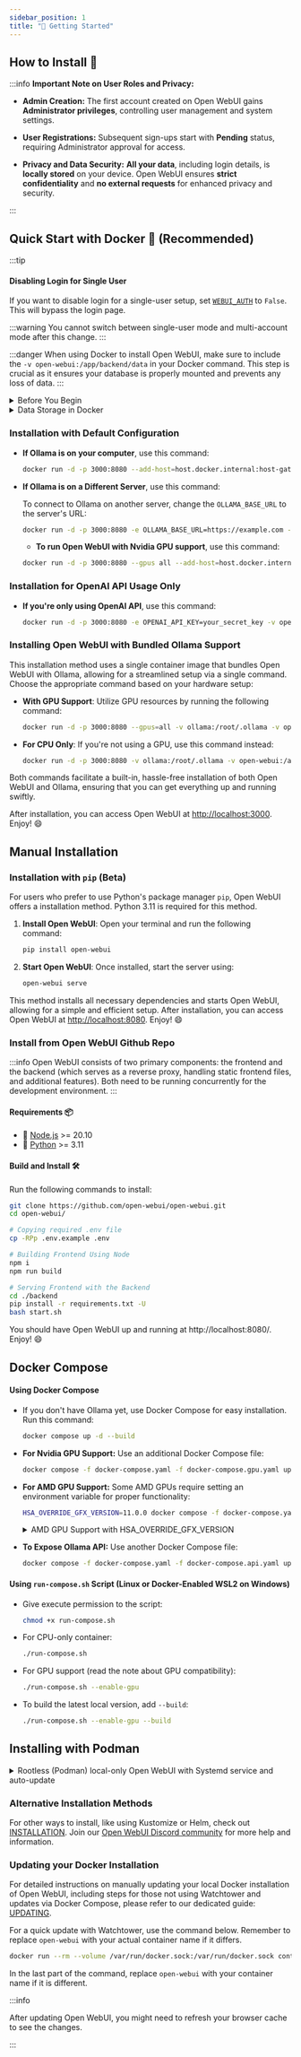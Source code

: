 ```yaml
---
sidebar_position: 1
title: "🚀 Getting Started"
---
```



<TopBanners />

## How to Install 🚀

:::info **Important Note on User Roles and Privacy:**

- **Admin Creation:** The first account created on Open WebUI gains **Administrator privileges**, controlling user management and system settings.

- **User Registrations:** Subsequent sign-ups start with **Pending** status, requiring Administrator approval for access.

- **Privacy and Data Security:** **All your data**, including login details, is **locally stored** on your device. Open WebUI ensures **strict confidentiality** and **no external requests** for enhanced privacy and security.

:::

## Quick Start with Docker 🐳 (Recommended)

:::tip

#### Disabling Login for Single User

If you want to disable login for a single-user setup, set [`WEBUI_AUTH`](/getting-started/env-configuration) to `False`. This will bypass the login page.

:::warning
You cannot switch between single-user mode and multi-account mode after this change.
:::

:::danger
When using Docker to install Open WebUI, make sure to include the `-v open-webui:/app/backend/data` in your Docker command. This step is crucial as it ensures your database is properly mounted and prevents any loss of data.
:::

<details>
<summary>Before You Begin</summary>
#### Installing Docker

#### For Windows and Mac Users:

- Download Docker Desktop from [Docker's official website](https://www.docker.com/products/docker-desktop).
- Follow the installation instructions provided on the website. After installation, open Docker Desktop to ensure it's running properly.

#### For Ubuntu Users:

1. **Open your terminal.**

2. **Set up Docker's apt repository:**

   - Update your package index:
     ```bash
     sudo apt-get update
     ```
   - Install packages to allow apt to use a repository over HTTPS:
     ```bash
     sudo apt-get install ca-certificates curl
     ```
   - Create a directory for the Docker apt keyring:
     ```bash
     sudo install -m 0755 -d /etc/apt/keyrings
     ```
   - Add Docker's official GPG key:
     ```bash
     sudo curl -fsSL https://download.docker.com/linux/ubuntu/gpg -o /etc/apt/keyrings/docker.asc
     sudo chmod a+r /etc/apt/keyrings/docker.asc
     ```
   - Add the Docker repository to Apt sources:
     ```bash
     echo \
       "deb [arch=$(dpkg --print-architecture) signed-by=/etc/apt/keyrings/docker.asc] https://download.docker.com/linux/ubuntu \
       $(. /etc/os-release && echo "$VERSION_CODENAME") stable" | \
       sudo tee /etc/apt/sources.list.d/docker.list > /dev/null
     ```
     Note: If you're using an Ubuntu derivative distro, such as Linux Mint, you might need to use `UBUNTU_CODENAME` instead of `VERSION_CODENAME`.

3. **Install Docker Engine:**

   - Update your package index again:
     ```bash
     sudo apt-get update
     ```
   - Install Docker Engine, CLI, and containerd:
     ```bash
     sudo apt-get install docker-ce docker-ce-cli containerd.io docker-compose-plugin
     ```

4. **Verify the Docker installation:**
   - Use the following command to run a test image:
     ```bash
     sudo docker run hello-world
     ```
     This command downloads a test image and runs it in a container. If successful, it prints an informational message confirming that Docker is installed and working correctly.

#### Other Linux Distributions:

- For other Linux distributions, please refer to the [official Docker documentation](https://docs.docker.com/engine/install/) for installation instructions specific to your distro.

#### Ensure You Have the Latest Version of Ollama:

- Download the latest version from [https://ollama.com/](https://ollama.com/).

#### Verify Ollama Installation:

- After installing Ollama, verify its functionality by accessing [http://127.0.0.1:11434/](http://127.0.0.1:11434/) in your web browser. Note that the port number might be different based on your installation.

</details>

<details> 
<summary>Data Storage in Docker</summary>

This tutorial uses [Docker named volumes](https://docs.docker.com/storage/volumes/) to guarantee the **persistance of your data**. This might make it difficult to know exactly where your data is stored in your machine if this is your first time using Docker. Alternatively, you can replace the volume name with a absolute path on your host machine to link your container data to a folder in your computer using a [bind mount](https://docs.docker.com/storage/bind-mounts/).

**Example**: change `-v open-webui:/app/backend/data` to `-v /path/to/folder:/app/backend/data`

Ensure you have the proper access rights to the folder on your host machine.

Visit the [Docker documentation](https://docs.docker.com/storage/) to understand more about volumes and bind mounts.
</details>

### Installation with Default Configuration

- **If Ollama is on your computer**, use this command:

  ```bash
  docker run -d -p 3000:8080 --add-host=host.docker.internal:host-gateway -v open-webui:/app/backend/data --name open-webui --restart always ghcr.io/open-webui/open-webui:main
  ```

- **If Ollama is on a Different Server**, use this command:

  To connect to Ollama on another server, change the `OLLAMA_BASE_URL` to the server's URL:

  ```bash
  docker run -d -p 3000:8080 -e OLLAMA_BASE_URL=https://example.com -v open-webui:/app/backend/data --name open-webui --restart always ghcr.io/open-webui/open-webui:main
  ```

  - **To run Open WebUI with Nvidia GPU support**, use this command:

  ```bash
  docker run -d -p 3000:8080 --gpus all --add-host=host.docker.internal:host-gateway -v open-webui:/app/backend/data --name open-webui --restart always ghcr.io/open-webui/open-webui:cuda
  ```

### Installation for OpenAI API Usage Only

- **If you're only using OpenAI API**, use this command:

  ```bash
  docker run -d -p 3000:8080 -e OPENAI_API_KEY=your_secret_key -v open-webui:/app/backend/data --name open-webui --restart always ghcr.io/open-webui/open-webui:main
  ```

### Installing Open WebUI with Bundled Ollama Support

This installation method uses a single container image that bundles Open WebUI with Ollama, allowing for a streamlined setup via a single command. Choose the appropriate command based on your hardware setup:

- **With GPU Support**:
  Utilize GPU resources by running the following command:

  ```bash
  docker run -d -p 3000:8080 --gpus=all -v ollama:/root/.ollama -v open-webui:/app/backend/data --name open-webui --restart always ghcr.io/open-webui/open-webui:ollama
  ```

- **For CPU Only**:
  If you're not using a GPU, use this command instead:

  ```bash
  docker run -d -p 3000:8080 -v ollama:/root/.ollama -v open-webui:/app/backend/data --name open-webui --restart always ghcr.io/open-webui/open-webui:ollama
  ```

Both commands facilitate a built-in, hassle-free installation of both Open WebUI and Ollama, ensuring that you can get everything up and running swiftly.

After installation, you can access Open WebUI at [http://localhost:3000](http://localhost:3000). Enjoy! 😄

## Manual Installation

### Installation with `pip` (Beta)

For users who prefer to use Python's package manager `pip`, Open WebUI offers a installation method. Python 3.11 is required for this method.

1. **Install Open WebUI**:
   Open your terminal and run the following command:

   ```bash
   pip install open-webui
   ```

2. **Start Open WebUI**:
   Once installed, start the server using:

   ```bash
   open-webui serve
   ```

This method installs all necessary dependencies and starts Open WebUI, allowing for a simple and efficient setup. After installation, you can access Open WebUI at [http://localhost:8080](http://localhost:8080). Enjoy! 😄

### Install from Open WebUI Github Repo

:::info
Open WebUI consists of two primary components: the frontend and the backend (which serves as a reverse proxy, handling static frontend files, and additional features). Both need to be running concurrently for the development environment.
:::

#### Requirements 📦

- 🐰 [Node.js](https://nodejs.org/en) >= 20.10
- 🐍 [Python](https://python.org) >= 3.11

#### Build and Install 🛠️

Run the following commands to install:

```sh
git clone https://github.com/open-webui/open-webui.git
cd open-webui/

# Copying required .env file
cp -RPp .env.example .env

# Building Frontend Using Node
npm i
npm run build

# Serving Frontend with the Backend
cd ./backend
pip install -r requirements.txt -U
bash start.sh
```

You should have Open WebUI up and running at http://localhost:8080/. Enjoy! 😄

## Docker Compose

#### Using Docker Compose

- If you don't have Ollama yet, use Docker Compose for easy installation. Run this command:

  ```bash
  docker compose up -d --build
  ```

- **For Nvidia GPU Support:** Use an additional Docker Compose file:

  ```bash
  docker compose -f docker-compose.yaml -f docker-compose.gpu.yaml up -d --build
  ```

- **For AMD GPU Support:** Some AMD GPUs require setting an environment variable for proper functionality:

  ```bash
  HSA_OVERRIDE_GFX_VERSION=11.0.0 docker compose -f docker-compose.yaml -f docker-compose.amdgpu.yaml up -d --build
  ```

  <details>
  <summary>AMD GPU Support with HSA_OVERRIDE_GFX_VERSION</summary>

  For AMD GPU users encountering compatibility issues, setting the `HSA_OVERRIDE_GFX_VERSION` environment variable is crucial. This variable instructs the ROCm platform to emulate a specific GPU architecture, ensuring compatibility with various AMD GPUs not officially supported. Depending on your GPU model, adjust the `HSA_OVERRIDE_GFX_VERSION` as follows:

  - **For RDNA1 & RDNA2 GPUs** (e.g., RX 6700, RX 680M): Use `HSA_OVERRIDE_GFX_VERSION=10.3.0`.
  - **For RDNA3 GPUs**: Set `HSA_OVERRIDE_GFX_VERSION=11.0.0`.
  - **For older GCN (Graphics Core Next) GPUs**: The version to use varies. GCN 4th gen and earlier might require different settings, such as `ROC_ENABLE_PRE_VEGA=1` for GCN4, or `HSA_OVERRIDE_GFX_VERSION=9.0.0` for Vega (GCN5.0) emulation.

  Ensure to replace `<version>` with the appropriate version number based on your GPU model and the guidelines above. For a detailed list of compatible versions and more in-depth instructions, refer to the [ROCm documentation](https://rocm.docs.amd.com) and the [openSUSE Wiki on AMD GPGPU](https://en.opensuse.org/SDB:AMD_GPGPU).

  Example command for RDNA1 & RDNA2 GPUs:

  ```bash
  HSA_OVERRIDE_GFX_VERSION=10.3.0 docker compose -f docker-compose.yaml -f docker-compose.amdgpu.yaml up -d --build
  ```

  </details>

- **To Expose Ollama API:** Use another Docker Compose file:

  ```bash
  docker compose -f docker-compose.yaml -f docker-compose.api.yaml up -d --build
  ```

#### Using `run-compose.sh` Script (Linux or Docker-Enabled WSL2 on Windows)

- Give execute permission to the script:

  ```bash
  chmod +x run-compose.sh
  ```

- For CPU-only container:

  ```bash
  ./run-compose.sh
  ```

- For GPU support (read the note about GPU compatibility):

  ```bash
  ./run-compose.sh --enable-gpu
  ```

- To build the latest local version, add `--build`:

  ```bash
  ./run-compose.sh --enable-gpu --build
  ```

## Installing with Podman

<details>
<summary>Rootless (Podman) local-only Open WebUI with Systemd service and auto-update</summary>

:::note
Consult the Docker documentation because much of the configuration and syntax is interchangeable with [Podman](https://github.com/containers/podman). See also [rootless_tutorial](https://github.com/containers/podman/blob/main/docs/tutorials/rootless_tutorial.md). This example requires the [slirp4netns](https://github.com/rootless-containers/slirp4netns) network backend to facilitate server listen and Ollama communication over localhost only.
:::

:::warning
Rootless container execution with Podman (and Docker/ContainerD) does **not** support [AppArmor confinment](https://github.com/containers/podman/pull/19303). This may increase the attack vector due to [requirement of user namespace](https://rootlesscontaine.rs/caveats). Caution should be exercised and judement (in contrast to the root daemon) rendered based on threat model.
:::

1. Pull the latest image:
   ```bash
   podman pull ghcr.io/open-webui/open-webui:main
   ```
2. Create a new container using desired configuration:

   :::note
   `-p 127.0.0.1:3000:8080` ensures that we listen only on localhost, `--network slirp4netns:allow_host_loopback=true` permits the container to access Ollama when it also listens strictly on localhost. `--add-host=ollama.local:10.0.2.2 --env 'OLLAMA_BASE_URL=http://ollama.local:11434'` adds a hosts record to the container and configures open-webui to use the friendly hostname. `10.0.2.2` is the default slirp4netns address used for localhost mapping. `--env 'ANONYMIZED_TELEMETRY=False'` isn't necessary since Chroma telemetry has been disabled in the code but is included as an example.
   :::

   ```bash
   podman create -p 127.0.0.1:3000:8080 --network slirp4netns:allow_host_loopback=true --add-host=ollama.local:10.0.2.2 --env 'OLLAMA_BASE_URL=http://ollama.local:11434' --env 'ANONYMIZED_TELEMETRY=False' -v open-webui:/app/backend/data --label io.containers.autoupdate=registry --name open-webui ghcr.io/open-webui/open-webui:main
   ```

   :::note
   [Podman 5.0](https://www.redhat.com/en/blog/podman-50-unveiled) has updated the default rootless network backend to use the more performant [pasta](https://passt.top/passt/about/). While `slirp4netns:allow_host_loopback=true` still achieves the same local-only intention, it's now recommended use a simple TCP forward instead like: `--network=pasta:-T,11434 --add-host=ollama.local:127.0.0.1`. Full example:
   :::

   ```bash
   podman create -p 127.0.0.1:3000:8080 --network=pasta:-T,11434 --add-host=ollama.local:127.0.0.1 --env 'OLLAMA_BASE_URL=http://ollama.local:11434' --env 'ANONYMIZED_TELEMETRY=False' -v open-webui:/app/backend/data --label io.containers.autoupdate=registry --name open-webui ghcr.io/open-webui/open-webui:main
   ```

3. Prepare for systemd user service:
   ```bash
   mkdir -p ~/.config/systemd/user/
   ```
4. Generate user service with Podman:
   ```bash
   podman generate systemd --new open-webui > ~/.config/systemd/user/open-webui.service
   ```
5. Reload systemd configuration:
   ```bash
   systemctl --user daemon-reload
   ```
6. Enable and validate new service:
   ```bash
   systemctl --user enable open-webui.service
   systemctl --user start open-webui.service
   systemctl --user status open-webui.service
   ```
7. Enable and validate Podman auto-update:
   ```bash
   systemctl --user enable podman-auto-update.timer
   systemctl --user enable podman-auto-update.service
   systemctl --user status podman-auto-update.timer
   ```
   Dry run with the following command (omit `--dry-run` to force an update):
   ```bash
   podman auto-update --dry-run
   ```

:::tip
This process is compatible with Windows 11 WSL deployments when using Ollama within the WSL environment or using the Ollama Windows Preview. When using the native Ollama Windows Preview version, one additional step is required: enable [mirrored networking mode](https://learn.microsoft.com/en-us/windows/wsl/networking#mirrored-mode-networking).
:::

### Enabling Windows 11 mirrored networking

1. Populate `%UserProfile%\.wslconfig` with:
   ```
   [wsl2]
   networkingMode=mirrored
   ```
2. Restart WSL:
   ```
   wsl --shutdown
   ```

</details>

### Alternative Installation Methods

For other ways to install, like using Kustomize or Helm, check out [INSTALLATION](/getting-started/installation). Join our [Open WebUI Discord community](https://discord.gg/5rJgQTnV4s) for more help and information.

### Updating your Docker Installation

For detailed instructions on manually updating your local Docker installation of Open WebUI, including steps for those not using Watchtower and updates via Docker Compose, please refer to our dedicated guide: [UPDATING](/getting-started/updating).

For a quick update with Watchtower, use the command below. Remember to replace `open-webui` with your actual container name if it differs.

```bash
docker run --rm --volume /var/run/docker.sock:/var/run/docker.sock containrrr/watchtower --run-once open-webui
```

In the last part of the command, replace `open-webui` with your container name if it is different.

:::info

After updating Open WebUI, you might need to refresh your browser cache to see the changes.

:::
